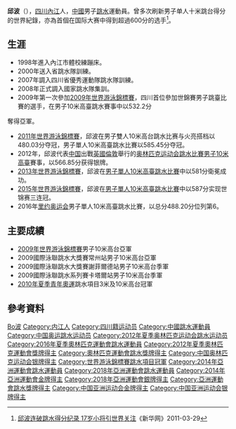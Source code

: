 {{noteTA|G1=Aquatics}}
{{Infobox sportsperson
|image       = 
|caption     =
|name        = 邱波
|nickname    =
|birth_date  = {{birth_date_and_age|1993|1|31}}<ref name="伦敦奥运">{{cite web|title=2012伦敦奥运会中国体育代表团成员名录 - 邱波|url=http://2012teamchina.olympic.cn/index.php/personview/persons/16015|accessdate=2012-07-20|archive-date=2012-07-31|archive-url=https://web.archive.org/web/20120731210705/http://2012teamchina.olympic.cn/index.php/personview/persons/16015|dead-url=no}}{{zh-cn}}</ref>
|birth_place = {{CHN}}[[四川省|四川省]][[內江市|內江市]]
|residence   = 
|height      = {{height|m=1.61}}<ref name="伦敦奥运"/>
|weight      = {{weight|kg=58}}<ref name="伦敦奥运"/>
|retired     =
|country       = {{CHN}}
|sport         = [[跳水|跳水]]
|event         = 10米跳台 
|rank          =
|club          =
|collegeteam   =
|partner       = 
|former_partner =
|coach         =
|medaltemplates= <!-- see [[Template:MedalRelatedTemplates|Template:MedalRelatedTemplates]] -->
{{MedalSport | 男子[[跳水|跳水]]}}
{{MedalCountry | {{CHN}}}}
{{MedalCompetition|[[奧林匹克運動會|奧林匹克運動會]]}}
{{MedalSilver| [[2012年夏季奥林匹克运动会|2012年 伦敦]] | [[2012年夏季奥林匹克运动会跳水比赛|10米跳台]]}} 
{{MedalCompetition|[[世界游泳錦標賽|世界游泳錦標賽]]}}
{{MedalSilver| [[2009年世界游泳錦標賽|2009年 羅馬]]|10米跳台}}
{{MedalGold| [[2011年世界游泳錦標賽|2011年 上海]]|[[2011年世界游泳錦標賽跳水比賽|10米跳台]]}}
{{MedalGold| [[2011年世界游泳錦標賽|2011年 上海]]|[[2011年世界游泳錦標賽跳水比賽|雙人10米跳台]]}}
{{MedalGold| [[2013年世界游泳錦標賽|2013年 巴塞隆那]]|[[2013年世界游泳錦標賽跳水比賽|10米跳台]]}}
{{MedalGold| [[2015年世界游泳錦標賽|2015年 喀山]]|[[2015年世界游泳錦標賽跳水比賽|10米跳台]]}}
{{MedalCompetition|[[夏季青年奧林匹克運動會|夏季青年奧運]]}}
{{MedalGold| [[2010年夏季青年奧林匹克運動會|2010年]]|[[2010年夏季青年奧林匹克運動會跳水比賽|3米高台]]}}
{{MedalGold| [[2010年夏季青年奧林匹克運動會|2010年]]|[[2010年夏季青年奧林匹克運動會跳水比賽|10米高台]]}}
}}
'''邱波'''（{{bd|1993年|1月31日|catIdx=Qiu Bo}}），[[四川|四川]][[內江|內江]]人，[[中華人民共和國|中國]]男子[[跳水|跳水]]運動員。曾多次刷新男子单人十米跳台得分的世界紀錄，亦為首個在国际大赛中得到超過600分的选手<ref>[http://news.xinhuanet.com/sports/2011-03/29/c_121244881.htm 邱波连破跳水得分纪录 17岁小将引世界关注]{{dead link|date=2018年4月 |bot=InternetArchiveBot |fix-attempted=yes }}《新华网》2011-03-29</ref>。

== 生涯 ==
*1998年進入內江市體校練蹦床。
*2000年送入省跳水隊訓練。
*2007年調入四川省優秀運動隊跳水隊訓練。
*2008年正式調入國家跳水隊集訓。
*2009年第一次參加[[2009年世界游泳錦標賽|2009年世界游泳錦標賽]]，四川首位參加世錦賽男子跳臺比賽的選手，在男子10米高臺跳水賽事中以532.2分
奪得亞軍。
*[[2011年世界游泳錦標賽|2011年世界游泳錦標賽]]，邱波在男子雙人10米高台跳水比赛与火亮搭档以480.03分夺冠，男子單人10米高臺跳水比賽以585.45分夺冠。
*2012年，邱波代表[[2012年夏季奥林匹克运动会中国代表团|中国]]出戰[[英國|英國]][[倫敦|倫敦]]舉行的[[2012年夏季奥林匹克运动会|奥林匹克运动会]][[2012年夏季奧林匹克運動會跳水比賽|跳水比賽]][[2012年夏季奧林匹克運動會跳水比賽－男子10米高臺|男子10米高臺]]賽事，以566.85分获得银牌。
*[[2013年世界游泳錦標賽|2013年世界游泳錦標賽]]，邱波在[[2013年世界游泳錦標賽跳水比賽|男子單人10米高臺跳水比賽]]中以581分衛冕成功。
*[[2015年世界游泳錦標賽|2015年世界游泳錦標賽]]，邱波在[[2015年世界游泳錦標賽跳水比賽|男子單人10米高臺跳水比賽]]中以587分实现世锦赛三连冠。
*2016年[[里约奥运会|里约奥运会]]男子單人10米高臺跳水比賽，以总分488.20分位列第6。

== 主要成績 ==
*[[2009年世界游泳錦標賽|2009年世界游泳錦標賽]]男子10米高台亞軍
*2009國際泳聯跳水大獎賽常州站男子10米高台亞軍
*2009國際泳聯跳水大獎賽謝菲爾德站男子10米高台季軍
*2009國際泳聯跳水系列賽卡塔爾站男子10米高台季軍
*[[2010年夏季青年奧林匹克運動會|2010年夏季青年奧運]]跳水項目3米及10米高台冠軍

==參考資料==
{{Reflist}}

{{世界游泳錦標賽跳水項目－男子10米高臺冠軍}}
{{世界游泳錦標賽跳水項目－男子雙人10米高臺冠軍}}
{{亚洲运动会跳水比赛男子10米跳台冠军}}

{{Authority control}}
{{DEFAULTSORT:Qiu Bo}}
[[Category:邱姓|Bo波]]
[[Category:内江人|Category:内江人]]
[[Category:四川籍运动员|Category:四川籍运动员]]
[[Category:中國跳水運動員|Category:中國跳水運動員]]
[[Category:中国奥运跳水运动员|Category:中国奥运跳水运动员]]
[[Category:2012年夏季奥林匹克运动会跳水运动员|Category:2012年夏季奥林匹克运动会跳水运动员]]
[[Category:2016年夏季奧林匹克運動會跳水運動員|Category:2016年夏季奧林匹克運動會跳水運動員]]
[[Category:2012年夏季奧林匹克運動會獎牌得主|Category:2012年夏季奧林匹克運動會獎牌得主]]
[[Category:奧林匹克運動會跳水獎牌得主|Category:奧林匹克運動會跳水獎牌得主]]
[[Category:中国奥林匹克运动会银牌得主|Category:中国奥林匹克运动会银牌得主]]
[[Category:世界游泳錦標賽跳水項目冠軍|Category:世界游泳錦標賽跳水項目冠軍]]
[[Category:2014年亞洲運動會跳水運動員|Category:2014年亞洲運動會跳水運動員]]
[[Category:2018年亞洲運動會跳水運動員|Category:2018年亞洲運動會跳水運動員]]
[[Category:2014年亞洲運動會金牌得主|Category:2014年亞洲運動會金牌得主]]
[[Category:2018年亞洲運動會銀牌得主|Category:2018年亞洲運動會銀牌得主]]
[[Category:亞洲運動會跳水獎牌得主|Category:亞洲運動會跳水獎牌得主]]
[[Category:中国亚洲运动会金牌得主|Category:中国亚洲运动会金牌得主]]
[[Category:中国亚洲运动会银牌得主|Category:中国亚洲运动会银牌得主]]